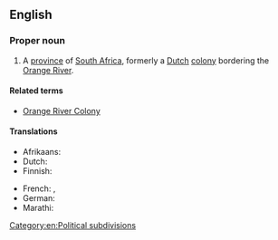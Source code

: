 ==English==

===Proper noun===
{{en-proper noun}}

# A [[province]] of [[South Africa]], formerly a [[Dutch]] [[colony]] bordering the [[Orange River]].

====Related terms====
* [[Orange River Colony]]

====Translations====
{{trans-top|province of South Africa}}
* Afrikaans: {{t-|af|Oranje-Vrystaat}}
* Dutch: {{t-|nl|Oranje Vrijstaat|f}}
* Finnish: {{t-|fi|Oranjen vapaavaltio}}
{{trans-mid}}
* French: {{t+|fr|Orange|f}}, {{t-|fr|État libre d'Orange|m}}
* German: {{t-|de|Oranjefreistaat|m}}
* Marathi: {{t-|mr|ऑरेन्ज फ्री स्टेट|m|tr=ǒrenja frī sṭeṭa|sc=Deva}}
{{trans-bottom}}

[[Category:en:Political subdivisions]]